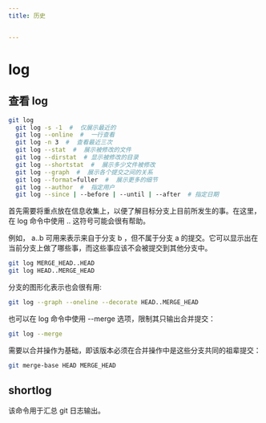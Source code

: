 ```yaml
---
title: 历史


---
```


# log

## 查看 log

```sh
git log
  git log -s -1  #  仅展示最近的
  git log --online  #  一行查看
  git log -n 3  #  查看最近三次
  git log --stat  #  展示被修改的文件
  git log --dirstat  # 显示被修改的目录
  git log --shortstat  #  展示多少文件被修改
  git log --graph  #  展示各个提交之间的关系
  git log --format=fuller  #  展示更多的细节
  git log --author  #  指定用户
  git log --since | --before | --until | --after  # 指定日期
```

首先需要将重点放在信息收集上，以便了解目标分支上目前所发生的事。在这里，在 log 命令中使用 .. 这符号可能会很有帮助。

例如， a..b 可用来表示来自于分支 b ，但不属于分支 a 的提交。它可以显示出在当前分支上做了哪些事，而这些事应该不会被提交到其他分支中。

```sh
git log MERGE_HEAD..HEAD
git log HEAD..MERGE_HEAD
```

分支的图形化表示也会很有用:

```sh
git log --graph --oneline --decorate HEAD..MERGE_HEAD

```

也可以在 log 命令中使用 --merge 选项，限制其只输出合并提交：

```sh
git log --merge

```

需要以合并操作为基础，即该版本必须在合并操作中是这些分支共同的祖辈提交：

```sh
git merge-base HEAD MERGE_HEAD

```

## shortlog

该命令用于汇总 git 日志输出。

            